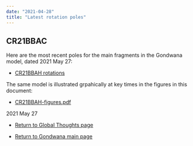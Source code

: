 ```yaml
---
date: "2021-04-28"
title: "Latest rotation poles"
---
```


## CR21BBAC

Here are the most recent poles for the main fragments in the Gondwana model, dated 2021 May 27:


* [CR21BBAH rotations](http://www.reeves.nl/upload/CR21BBAH.pdf)


The same model is illustrated grpahically at key times in the figures in this document:


* [CR21BBAH-figures.pdf](http://www.reeves.nl/upload/CR21BBAH-figures.pdf)



2021 May 27


* [Return to Global Thoughts page](../other-material)


* [Return to Gondwana main page](../../gondwana)
